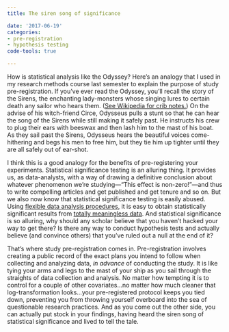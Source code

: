 ```yaml
---
title: The siren song of significance

date: '2017-06-19'
categories:
- pre-registration
- hypothesis testing
code-tools: true

---
```


How is statistical analysis like the Odyssey? Here's an analogy that I used in my research methods course last semester to explain the purpose of study pre-registration. If you've ever read the Odyssey, you'll recall the story of the Sirens, the enchanting lady-monsters whose singing lures to certain death any sailor who hears them. ([See Wikipedia for crib notes.](https://en.wikipedia.org/wiki/Siren_(mythology)#Odyssey)) On the advise of his witch-friend Circe, Odysseus pulls a stunt so that he can hear the song of the Sirens while still making it safely past. He instructs his crew to plug their ears with beeswax and then lash him to the mast of his boat. As they sail past the Sirens, Odysseus hears the beautiful voices come-hithering and begs his men to free him, but they tie him up tighter until they are all safely out of ear-shot. 

I think this is a good analogy for the benefits of pre-registering your experiments. Statistical significance testing is an alluring thing. It provides us, as data-analysts, with a way of drawing a definitive conclusion about whatever phenomenon we're studying---"This effect is non-zero!"---and thus to write compelling articles and get published and get tenure and so on. But we also now know that statistical significance testing is easily abused. Using [flexible data analysis procedures](http://www.stat.columbia.edu/~gelman/research/unpublished/p_hacking.pdf), it is easy to obtain statistically significant results from [totally meaningless data](http://journals.sagepub.com/doi/abs/10.1177/0956797611417632). And statistical significance is so alluring, why should any scholar believe that you haven't hacked your way to get there? Is there any way to conduct hypothesis tests and actually believe (and convince others) that you've ruled out a null at the end of it? 

That's where study pre-registration comes in. Pre-registration involves creating a public record of the exact plans you intend to follow when collecting and analyzing data, _in advance_ of conducting the study. It is like tying your arms and legs to the mast of your ship as you sail through the straights of data collection and analysis. No matter how tempting it is to control for a couple of other covariates...no matter how much cleaner that log-transformation looks...your pre-registered protocol keeps you tied down, preventing you from throwing yourself overboard into the sea of questionable research practices. And as you come out the other side, you can actually put stock in your findings, having heard the siren song of statistical significance and lived to tell the tale.
